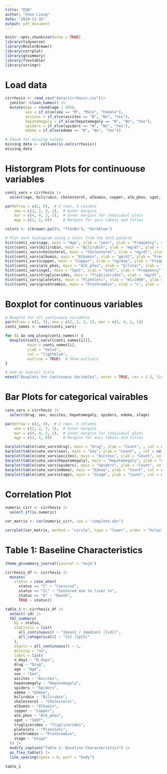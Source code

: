 ```yaml
---
title: "EDA"
author: "Chen Liang"
date: "2024-11-16"
output: pdf_document
---
```


```r
knitr::opts_chunk$set(echo = TRUE)
library(tidyverse)
library(RColorBrewer)
library(corrplot)
library(gtsummary)
library(flextable)
library(stringr)
```

# Load data
```r
cirrhosis <- read_csv("data/cirrhosis.csv")|> 
  janitor::clean_names() |>
  mutate(age = round(age / 365),
         sex = if_else(sex == "M", "Male", "Female"), 
         ascites = if_else(ascites == "N", "No", "Yes"), 
         hepatomegaly = if_else(hepatomegaly == "N", "No", "Yes"),
         spiders = if_else(spiders == "N", "No", "Yes"), 
         edema = if_else(edema == "N", "No", "Yes"))

# Check for missing values
missing_data <- colSums(is.na(cirrhosis))
missing_data
```

# Historgram Plots for continuouse variables
```r
conti_vars = cirrhosis |>
  select(age, bilirubin, cholesterol, albumin, copper, alk_phos, sgot, tryglicerides, platelets,prothrombin)

par(mfrow = c(2, 5),  # 2 rows, 5 columns
    oma = c(2, 2, 3, 1),  # Outer margins
    mar = c(4, 4, 2, 1),  # Inner margins for individual plots
    mgp = c(2, 1, 0))     # Margins for axis labels and titles

colors <- c(brewer.pal(9, "YlGnBu"), "darkblue") 

# Plot each histogram using a color from the Set3 palette
hist(conti_vars$age, main = "Age", xlab = "year", ylab = "Frequency", col = colors[1])
hist(conti_vars$bilirubin, main = "Bilirubin", xlab = "mg/dl", ylab = "Frequency", col = colors[2])
hist(conti_vars$cholesterol, main = "Cholesterol", xlab = "mg/dl", ylab = "Frequency", col = colors[3])
hist(conti_vars$albumin, main = "Albumin", xlab = "gm/dl", ylab = "Frequency", col = colors[4])
hist(conti_vars$copper, main = "Copper", xlab = "ug/day", ylab = "Frequency", col = colors[5])
hist(conti_vars$alk_phos, main = "Alk_phos", xlab = "U/liter", ylab = "Frequency", col = colors[6])
hist(conti_vars$sgot, main = "Sgot", xlab = "U/ml", ylab = "Frequency", col = colors[7])
hist(conti_vars$tryglicerides, main = "Tryglicerides", xlab = "mg/dl", ylab = "Frequency", col = colors[8])
hist(conti_vars$platelets, main = "Platelets", xlab = "ml/1000", ylab = "Frequency", col = colors[9])
hist(conti_vars$prothrombin, main = "Prothrombin", xlab = "s", ylab = "Frequency", col = colors[10])
```

# Boxplot for continuous variables
```r
# Boxplot for all continuous variables
par(mfrow = c(2, 5), oma = c(2, 2, 3, 1), mar = c(4, 4, 2, 1))
conti_names <- names(conti_vars)

for (i in seq_along(conti_names)) {
  boxplot(conti_vars[[conti_names[i]]],
          main = conti_names[i],
          ylab = "Value",
          col = "lightblue",
          outline = TRUE)  # Show outliers
}

# Add an overall title
mtext("Boxplots for Continuous Variables", outer = TRUE, cex = 1.5, line = 1)
```

# Bar Plots for categorical vairables
```r
cate_vars = cirrhosis |>
  select(drug, sex, ascites, hepatomegaly, spiders, edema, stage)

par(mfrow = c(2, 4),  # 2 rows, 5 columns
    oma = c(2, 2, 3, 1),  # Outer margins
    mar = c(4, 4, 2, 1),  # Inner margins for individual plots
    mgp = c(2, 1, 0))     # Margins for axis labels and titles

barplot(table(cate_vars$drug), main = "Drug", ylab = "Count", , col = colors[1])
barplot(table(cate_vars$sex), main = "Sex", ylab = "Count", , col = colors[2])
barplot(table(cate_vars$ascites), main = "Ascites", ylab = "Count", col = colors[3])
barplot(table(cate_vars$hepatomegaly), main = "Hepatomegaly", ylab = "Count", col = colors[4])
barplot(table(cate_vars$spiders), main = "Spiders", ylab = "Count", col = colors[5])
barplot(table(cate_vars$edema), main = "Edema", ylab = "Count", col = colors[6])
barplot(table(cate_vars$stage), main = "Stage", ylab = "Count", col = colors[7])
```

# Correlation Plot
```r
numeric_cirr <- cirrhosis |>
  select_if(is.numeric)

cor_matrix <- cor(numeric_cirr, use = "complete.obs")

corrplot(cor_matrix, method = "circle", type = "lower", order = "hclust")

```

# Table 1: Baseline Characteristics
```r
theme_gtsummary_journal(journal = "nejm")

cirrhosis_df <- cirrhosis |> 
  mutate(
    status = case_when(
      status == "C" ~ "Censored",
      status == "CL" ~ "Censored due to liver tx",
      status == "D" ~ "Death",
      TRUE ~ status))

table_1 <- cirrhosis_df |>
  select(-id) |> 
  tbl_summary(
    by = status,
    statistic = list(
      all_continuous() ~ "{mean} / {median} ({sd})",
      all_categorical() ~ "{n} ({p}%)"
    ),
    digits = all_continuous() ~ 1,
    missing = "no",
    label = list(
    n_days ~ "N_days",
    drug ~ "Drug",
    age ~ "Age",
    sex ~ "Sex",
    ascites ~ "Ascites",
    hepatomegaly ~ "Hepatomegaly",
    spiders ~ "Spiders",
    edema ~ "Edema",
    bilirubin ~ "Bilirubin",
    cholesterol ~ "Cholesterol",
    albumin ~ "Albumin",
    copper ~ "Copper",
    alk_phos ~ "Alk_phos",
    sgot ~ "SGOT",
    tryglicerides ~ "Tryglicerides",
    platelets ~ "Platelets",
    prothrombin ~ "Prothrombin",
    stage ~ "Stage"
  )) |>
  modify_caption("Table 1: Baseline Characteristics") |> 
  as_flex_table() |> 
  line_spacing(space = 0, part = "body") 
  
table_1
```


